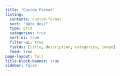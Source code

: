 ```yaml
---
title: "Custom Format"
listing:
  contents: custom-format
  sort: "date desc"
  type: grid
  categories: true
  sort-ui: true
  filter-ui: true
  fields: [title, description, categories, image]
  feed: true
page-layout: full
title-block-banner: true
sidebar: false
---
```

